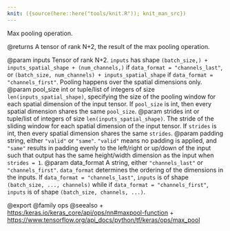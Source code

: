 ```yaml
---
knit: ({source(here::here("tools/knit.R")); knit_man_src})
---
```

Max pooling operation.

@returns
    A tensor of rank N+2, the result of the max pooling operation.

@param inputs Tensor of rank N+2. `inputs` has shape
    `(batch_size,) + inputs_spatial_shape + (num_channels,)` if
    `data_format = "channels_last"`, or
    `(batch_size, num_channels) + inputs_spatial_shape` if
    `data_format = "channels_first"`. Pooling happens over the spatial
    dimensions only.
@param pool_size int or tuple/list of integers of size
    `len(inputs_spatial_shape)`, specifying the size of the pooling
    window for each spatial dimension of the input tensor. If
    `pool_size` is int, then every spatial dimension shares the same
    `pool_size`.
@param strides int or tuple/list of integers of size
    `len(inputs_spatial_shape)`. The stride of the sliding window for
    each spatial dimension of the input tensor. If `strides` is int,
    then every spatial dimension shares the same `strides`.
@param padding string, either `"valid"` or `"same"`. `"valid"` means no
    padding is applied, and `"same"` results in padding evenly to the
    left/right or up/down of the input such that output has the
    same height/width dimension as the input when `strides = 1`.
@param data_format A string, either `"channels_last"` or `"channels_first"`.
    `data_format` determines the ordering of the dimensions in the
    inputs. If `data_format = "channels_last"`, `inputs` is of shape
    `(batch_size, ..., channels)` while if
    `data_format = "channels_first"`, `inputs` is of shape
    `(batch_size, channels, ...)`.

@export
@family ops
@seealso
+ <https:/keras.io/keras_core/api/ops/nn#maxpool-function>
+ <https://www.tensorflow.org/api_docs/python/tf/keras/ops/max_pool>
